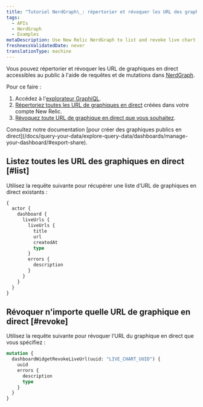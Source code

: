 ```yaml
---
title: "Tutoriel NerdGraph\_: répertorier et révoquer les URL des graphiques en direct"
tags:
  - APIs
  - NerdGraph
  - Examples
metaDescription: Use New Relic NerdGraph to list and revoke live chart URLs
freshnessValidatedDate: never
translationType: machine
---
```


Vous pouvez répertorier et révoquer les URL de graphiques en direct accessibles au public à l&apos;aide de requêtes et de mutations dans [NerdGraph](/docs/apis/nerdgraph/get-started/introduction-new-relic-nerdgraph).

Pour ce faire :

1. Accédez à l&apos;[explorateur GraphiQL](https://api.newrelic.com/graphiql).
2. [Répertoriez toutes les URL de graphiques en direct](#list) créées dans votre compte New Relic.
3. [Révoquez toute URL de graphique en direct que vous souhaitez](#revoke).

<Callout variant="tip">
  Consultez notre documentation [pour créer des graphiques publics en direct](/docs/query-your-data/explore-query-data/dashboards/manage-your-dashboard/#export-share).
</Callout>

## Listez toutes les URL des graphiques en direct [#list]

Utilisez la requête suivante pour récupérer une liste d’URL de graphiques en direct existants :

```graphql
{
  actor {
    dashboard {
      liveUrls {
        liveUrls {
          title
          url
          createdAt
          type
        }
        errors {
          description
        }
      }
    }
  }
}
```

## Révoquer n&apos;importe quelle URL de graphique en direct [#revoke]

Utilisez la requête suivante pour révoquer l’URL du graphique en direct que vous spécifiez :

```graphql
mutation {
  dashboardWidgetRevokeLiveUrl(uuid: "LIVE_CHART_UUID") {
    uuid
    errors {
      description
      type
    }
  }
}
```